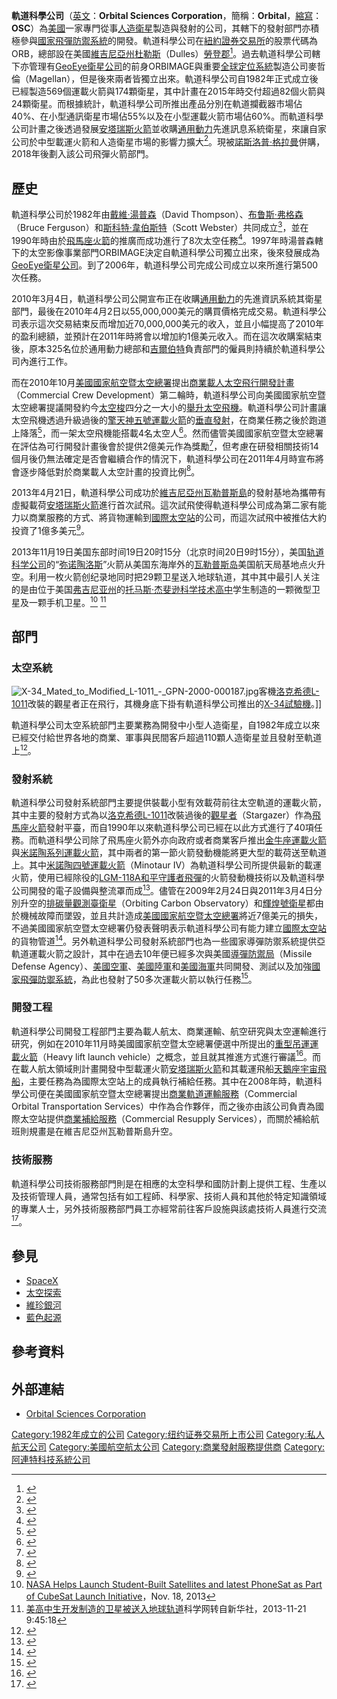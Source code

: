 {{About|2015年之前存在的一家公司|合并后的公司|诺格创新系统}}
{{noteTA
|G1=USState
}}
{{Infobox company
| name = 軌道科學公司
| name_en = 
| logo = [[File:Orbital_Sciences_logo.jpg|300px]]
| caption = 軌道科學公司的標誌。
| type = [[上市公司|上市公司]]
| original_text = Orbital Sciences Corporation
| other_text = OSC、Orbital
| traded_as = {{Nyse|ORB}}
| ROC_UBN = 
| fate = 
| predecessor = 
| successor = 
| foundation = [[美國|美國]][[維吉尼亞州|維吉尼亞州]][[維也納_(維吉尼亞州)|維也納]]（1982年）
| defunct = 
| location = [[美國|美國]][[維吉尼亞州|維吉尼亞州]][[杜勒斯_(維吉尼亞州)|杜勒斯]]
| locations = 
| area_served = 全世界
| founder = [[大衛·湯普生_(企業)|大衛·湯普生]]<br />[[布鲁斯·弗格森|布鲁斯·弗格森]]<br />[[斯科特·韋伯斯特|斯科特·韋伯斯特]]
| chairman = 
| president = [[蓋瑞特·皮爾斯|蓋瑞特·皮爾斯]]
| MD = 
| GM = 
| CEO = [[蓋瑞特·皮爾斯|蓋瑞特·皮爾斯]]
| COO = 
| CFO = [[大衛·湯普生|大衛·湯普生]]
| CMO = 
| key_people = 
| industry = [[航空航天|航空太空]]、[[軍事|軍事]]
| products = 太空載具、飛彈防禦系統、衛星與相關系統、先進太空科技
| services = 太空技術服務
| revenue = {{nowrap|{{profit}} 1,350,000,000[[美元|美元]]（2011財年<ref name = "Wikinvest">{{Cite web |url= http://www.wikinvest.com/stock/Orbital_Sciences_(ORB)/Data/Income_Statement |title= Orbital Sciences (ORB) |author=  |date= 2011年4月24日 |publisher= [[Wikinvest|Wikinvest]] |language= en |accessdate= 2013年4月24日 |quote=  }}</ref>）}}
| operating_income = {{profit}} 79,800,000美元（2011財年<ref name = "Wikinvest"/>）
| net_income  = {{profit}} 67,300,000美元（2011財年<ref name = "Wikinvest"/>）
| aum = 
| assets = {{nowrap|{{increase}} 1,130,000,000美元（2011財年<ref name = "Wikinvest"/>）}}
| equity = {{increase}} 643,000,000（2011財年<ref name = "Wikinvest"/>）
| owner = 
| num_employees = 3,700人（2012年3月）
| parent = 
| divisions = 太空系統部門<br />發射系統部門<br />開發工程部門<br />技術服務部門
| subsid = 
| homepage = {{URL|www.orbital.com}}
| zip_code = 
| telephone_no = 
| slogan = 
| capital = 
| market_value = 
| P/E ratio = 
| earnings per share = 
| Net asset value = 
| accounting_period = 
| major_shareholder = 
| footnotes = 
}}

'''軌道科學公司'''（[[英文|英文]]：'''Orbital Sciences Corporation'''，簡稱：'''Orbital'''，[[縮寫|縮寫]]：'''OSC'''）為[[美國|美國]]一家專門從事[[人造衛星|人造衛星]]製造與發射的公司，其轄下的發射部門亦積極參與[[國家飛彈防禦系統|國家飛彈防禦系統]]的開發。軌道科學公司在[[紐約證券交易所|紐約證券交易所]]的股票代碼為ORB，總部設在美國[[維吉尼亞州|維吉尼亞州]][[杜勒斯_(維吉尼亞州)|杜勒斯]]（Dulles）[[勞登郡_(維吉尼亞州)|勞登郡]]<ref>{{Cite web |url= http://www.orbital.com/About/Contact/ |title= Contact Information |author=  |date=  |publisher= 軌道科學公司 |language= en |accessdate= 2013年4月24日 |quote=  }}</ref>。過去軌道科學公司轄下亦管理有[[GeoEye衛星公司|GeoEye衛星公司]]的前身ORBIMAGE與重要[[全球定位系統|全球定位系統]]製造公司麥哲倫（Magellan），但是後來兩者皆獨立出來。軌道科學公司自1982年正式成立後已經製造569個運載火箭與174顆衛星，其中計畫在2015年時交付超過82個火箭與24顆衛星。而根據統計，軌道科學公司所推出產品分別在軌道攔截器市場佔40%、在小型通訊衛星市場佔55%以及在小型運載火箭市場佔60%。而軌道科學公司計畫之後透過發展[[安塔瑞斯火箭|安塔瑞斯火箭]]並收購[[通用動力|通用動力]]先進訊息系統衛星，來讓自家公司於中型載運火箭和人造衛星市場的影響力擴大<ref>{{Cite web |url= http://www.orbital.com/NewsInfo/release.asp?prid=725 |title= Orbital Announces the Closing of its Acquisition of General Dynamics' Satellite Development and Manufacturing Business |author= Barron Beneski |date=  |publisher= 軌道科學公司 |language= en |accessdate= 2013年4月24日 |quote=  }}</ref>。現被[[諾斯洛普·格拉曼|諾斯洛普·格拉曼]]併購，2018年後劃入該公司飛彈火箭部門。

== 歷史 ==
軌道科學公司於1982年由[[戴維·湯普森_(企業)|戴維·湯普森]]（David Thompson）、[[布鲁斯·弗格森|布鲁斯·弗格森]]（Bruce Ferguson）和[[斯科特·韋伯斯特|斯科特·韋伯斯特]]（Scott Webster）共同成立<ref>{{Cite web |url= http://www.orbital.com/About/Milestones/80_89/ |title= Milestones |author=  |date=  |publisher= 軌道科學公司 |language= en |accessdate= 2013年4月24日 |quote=  }}</ref>，並在1990年時由於[[飛馬座火箭|飛馬座火箭]]的推廣而成功進行了8次太空任務<ref>{{Cite web |url= http://www.orbital.com/About/Milestones/90_99/ |title= Milestones |author=  |date=  |publisher= 軌道科學公司 |language= en |accessdate= 2013年4月24日 |quote=  }}</ref>。1997年時湯普森轄下的太空影像事業部門ORBIMAGE決定自軌道科學公司獨立出來，後來發展成為[[GeoEye衛星公司|GeoEye衛星公司]]。到了2006年，軌道科學公司完成公司成立以來所進行第500次任務。

2010年3月4日，軌道科學公司公開宣布正在收購[[通用動力|通用動力]]的先進資訊系統其衛星部門，最後在2010年4月2日以55,000,000美元的購買價格完成交易。軌道科學公司表示這次交易結束反而增加近70,000,000美元的收入，並且小幅提高了2010年的盈利總額，並預計在2011年時將會以增加約1億美元收入。而在這次收購案結束後，原本325名位於通用動力總部和[[吉爾伯特_(亞利桑那州)|吉爾伯特]]負責部門的僱員則持續於軌道科學公司內進行工作。

而在2010年10月[[美國國家航空暨太空總署|美國國家航空暨太空總署]]提出[[商業載人太空飛行開發計畫|商業載人太空飛行開發計畫]]（Commercial Crew Development）第二輪時，軌道科學公司向美國國家航空暨太空總署提議開發約今[[太空梭|太空梭]]四分之一大小的[[舉升體|舉升]][[太空飛機|太空飛機]]。軌道科學公司計畫讓太空飛機透過升級過後的[[擎天神五號運載火箭|擎天神五號運載火箭]]的[[垂直發射與降落|垂直發射]]，在商業任務之後於跑道上降落<ref>{{Cite web |url= http://online.wsj.com/article/SB10001424052748704694004576020192942362626.html?mod=WSJ_topics_obama |title= Orbital Proposes Spaceplane for Astronauts |author=  |date= 2011年12月17日 |publisher= 《[[華爾街日報|華爾街日報]]》 |language= en |accessdate= 2013年4月24日 |quote=  }}</ref>，而一架太空飛機能搭載4名太空人<ref>{{Cite web |url= http://www.orbital.com/NewsInfo/release.asp?prid=756 |title= Orbital Submits Proposal for NASA's Commercial Crew Development Program |author= Barron Beneski |date=  |publisher= 軌道科學公司 |language= en |accessdate= 2013年4月24日 |quote=  |archive-date= 2010年12月24日 |archive-url= https://web.archive.org/web/20101224062614/http://www.orbital.com/NewsInfo/release.asp?prid=756 |dead-url= no }}</ref>。然而儘管美國國家航空暨太空總署在評估為可行開發計畫後會於提供2億美元作為獎勵<ref>{{Cite web |url= http://www.nasa.gov/home/hqnews/2010/oct/HQ_10-277_CCDev.html |title= NASA Seeks More Proposals On Commercial Crew Development |author=  |date= 2010年10月25日 |publisher= [[美國國家航空暨太空總署|美國國家航空暨太空總署]] |language= en |accessdate= 2013年4月24日 |quote=  }}</ref>，但考慮在研發相關技術14個月後仍無法確定是否會繼續合作的情況下，軌道科學公司在2011年4月時宣布將會逐步降低對於商業載人太空計畫的投資比例<ref>{{Cite web |url= http://www.newspacejournal.com/2011/04/22/orbital-may-wind-down-its-commercial-crew-effort/ |title= Orbital may wind down its commercial crew effort |author= [[傑夫·福斯特_(評論家)|傑夫·福斯特]]（Jeff Foust） |date= 2011年4月22日 |publisher= NewSpace Journal |language= en |accessdate= 2013年4月24日 |quote=  }}</ref>。

2013年4月21日，軌道科學公司成功於[[維吉尼亞州|維吉尼亞州]][[瓦勒普斯島|瓦勒普斯島]]的發射基地為攜帶有虛擬載荷[[安塔瑞斯火箭|安塔瑞斯火箭]]進行首次試飛。這次試飛使得軌道科學公司成為第二家有能力以商業服務的方式、將貨物運輸到[[國際太空站|國際太空站]]的公司，而這次試飛中被推估大約投資了1億多美元<ref>{{Cite web |url= http://www.wired.com/autopia/2013/04/orbital-sciences-launch-2/ |title= After Two Scrubbed Launches, Orbital Sciences’ Rocket Finally Lifts Off |author= Jason Paur |date= 2013年4月22日 |publisher= 《[[連線|連線]]》 |language= en |accessdate= 2013年4月24日 |quote=  }}</ref>。

2013年11月19日美国东部时间19日20时15分（北京时间20日9时15分），美国[[轨道科学公司|轨道科学公司]]的“[[弥诺陶洛斯|弥诺陶洛斯]]”火箭从美国东海岸外的[[瓦勒普斯岛|瓦勒普斯岛]]美国航天局基地点火升空。利用一枚火箭创纪录地同时把29颗卫星送入地球轨道，其中其中最引人关注的是由位于美国[[弗吉尼亚州|弗吉尼亚州]]的[[托马斯·杰斐逊科学技术高中|托马斯·杰斐逊科学技术高中]]学生制造的一颗微型卫星及一颗手机卫星。<ref>[http://www.nasa.gov/content/nasa-helps-launch-student-built-satellites-and-latest-phonesat-as-part-of-cubesat-launch/  NASA Helps Launch Student-Built Satellites and latest PhoneSat as Part of CubeSat Launch Initiative]，Nov. 18, 2013</ref> <ref>[http://news.sciencenet.cn/htmlnews/2013/11/285361.shtm  美高中生开发制造的卫星被送入地球轨道]科学网转自新华社，2013-11-21 9:45:18</ref>

== 部門 ==
=== 太空系統 ===
[[File:X-34_Mated_to_Modified_L-1011_-_GPN-2000-000187.jpg|thumb]]客機[[洛克希德L-1011|洛克希德L-1011]]改裝的觀星者正在飛行，其機身底下掛有軌道科學公司推出的[[X-34試驗機|X-34試驗機]]。]]

軌道科學公司太空系統部門主要業務為開發中小型人造衛星，自1982年成立以來已經交付給世界各地的商業、軍事與民間客戶超過110顆人造衛星並且發射至軌道上<ref>{{Cite web |url= http://www.orbital.com/SatellitesSpace/ |title= Satellites & Space Systems |author=  |date=  |publisher= 軌道科學公司 |language= en |accessdate= 2013年4月24日 |quote=  }}</ref>。

=== 發射系統 ===
軌道科學公司發射系統部門主要提供裝載小型有效載荷前往太空軌道的運載火箭，其中主要的發射方式為以[[洛克希德L-1011|洛克希德L-1011]]改裝過後的[[觀星者|觀星者]]（Stargazer）作為[[飛馬座火箭|飛馬座火箭]]發射平臺，而自1990年以來軌道科學公司已經在以此方式進行了40項任務。而軌道科學公司除了飛馬座火箭外亦向政府或者商業客戶推出[[金牛座運載火箭|金牛座運載火箭]]與[[米諾陶系列運載火箭|米諾陶系列運載火箭]]，其中兩者的第一節火箭發動機能將更大型的載荷送至軌道上。其中[[米諾陶四號運載火箭|米諾陶四號運載火箭]]（Minotaur IV）為軌道科學公司所提供最新的載運火箭，使用已經除役的[[LGM-118A和平守護者飛彈|LGM-118A和平守護者飛彈]]的火箭發動機技術以及軌道科學公司開發的電子設備與整流罩而成<ref>{{Cite web |url= http://www.orbital.com/SpaceLaunch/ |title= Space Launch Vehicles |author=  |date=  |publisher= 軌道科學公司 |language= en |accessdate= 2013年4月24日 |quote=  }}</ref>。儘管在2009年2月24日與2011年3月4日分別升空的[[排碳量觀測臺衛星|排碳量觀測臺衛星]]（Orbiting Carbon Observatory）和[[輝煌號衛星|輝煌號衛星]]都由於機械故障而墜毀，並且共計造成[[美國國家航空暨太空總署|美國國家航空暨太空總署]]將近7億美元的損失，不過美國國家航空暨太空總署仍發表聲明表示軌道科學公司有能力建立[[國際太空站|國際太空站]]的貨物管道<ref>{{Cite web |url= http://news.cnet.com/8301-19514_3-20039222-239.html |title= NASA science satellite lost in $424 million launch failure |author= William Harwood |date= 2011年3月4日 |publisher= [[CNET|CNET]] |language= en |accessdate= 2013年4月24日 |quote=  }}</ref>。另外軌道科學公司發射系統部門也為一些國家導彈防禦系統提供亞軌道運載火箭之設計，其中在過去10年便已經多次與美國[[導彈防禦局|導彈防禦局]]（Missile Defense Agency）、[[美國空軍|美國空軍]]、[[美國陸軍|美國陸軍]]和[[美國海軍|美國海軍]]共同開發、測試以及加強[[國家飛彈防禦系統|國家飛彈防禦系統]]，為此也發射了50多次運載火箭以執行任務<ref>{{Cite web |url= http://www.orbital.com/MissileDefense/ |title= Missile Defense Systems |author=  |date=  |publisher= 軌道科學公司 |language= en |accessdate= 2013年4月24日 |quote=  }}</ref>。

=== 開發工程 ===
軌道科學公司開發工程部門主要為載人航太、商業運輸、航空研究與太空運輸進行研究，例如在2010年11月時美國國家航空暨太空總署便選中所提出的[[重型吊運運載火箭|重型吊運運載火箭]]（Heavy lift launch vehicle）之概念，並且就其推進方式進行審議<ref>{{Cite web |url= http://www.nasa.gov/home/hqnews/2010/nov/HQ_10-292_Heavy_Lift.html |title= NASA Selects Companies for Heavy-Lift Vehicle Studies |author=  |date= 2010年11月8日 |publisher= [[美國國家航空暨太空總署|美國國家航空暨太空總署]] |language= en |accessdate= 2013年4月24日 |quote=  |archive-date= 2012年7月10日 |archive-url= https://www.webcitation.org/693aGJrDi?url=http://www.nasa.gov/home/hqnews/2010/nov/HQ_10-292_Heavy_Lift.html |dead-url= no }}</ref>。而在載人航太領域則計畫開發中型載運火箭[[安塔瑞斯火箭|安塔瑞斯火箭]]和其載運飛船[[天鵝座宇宙飛船|天鵝座宇宙飛船]]，主要任務為為國際太空站上的成員執行補給任務。其中在2008年時，軌道科學公司便在美國國家航空暨太空總署提出[[商業軌道運輸服務|商業軌道運輸服務]]（Commercial Orbital Transportation Services）中作為合作夥伴，而之後亦由該公司負責為國際太空站提供[[商業補給服務|商業補給服務]]（Commercial Resupply Services），而關於補給航班則規畫是在維吉尼亞州瓦勒普斯島升空。

=== 技術服務 ===
軌道科學公司技術服務部門則是在相應的太空科學和國防計劃上提供工程、生產以及技術管理人員，通常包括有如工程師、科學家、技術人員和其他於特定知識領域的專業人士，另外技術服務部門員工亦經常前往客戶設施與該處技術人員進行交流<ref>{{Cite web |url= http://www.orbital.com/SpaceTechnicalServices/ |title= Space Technical Services |author=  |date=  |publisher= 軌道科學公司 |language= en |accessdate= 2013年4月24日 |quote=  }}</ref>。

== 參見 ==
* [[SpaceX|SpaceX]]
* [[太空探索|太空探索]]
* [[維珍銀河|維珍銀河]]
* [[藍色起源|藍色起源]]

== 參考資料 ==
{{Reflist|2}}

== 外部連結 ==
* {{en}} [http://www.orbital.com/ Orbital Sciences Corporation] {{Wayback|url=http://www.orbital.com/ |date=20150209152542 }}

{{Space tourism}}

{{DEFAULTSORT:Orbital Sciences Corp}}
[[Category:1982年成立的公司|Category:1982年成立的公司]]
[[Category:纽约证券交易所上市公司|Category:纽约证券交易所上市公司]]
[[Category:私人航天公司|Category:私人航天公司]]
[[Category:美國航空航太公司|Category:美國航空航太公司]]
[[Category:商業發射服務提供商|Category:商業發射服務提供商]]
[[Category:阿連特科技系統公司|Category:阿連特科技系統公司]]